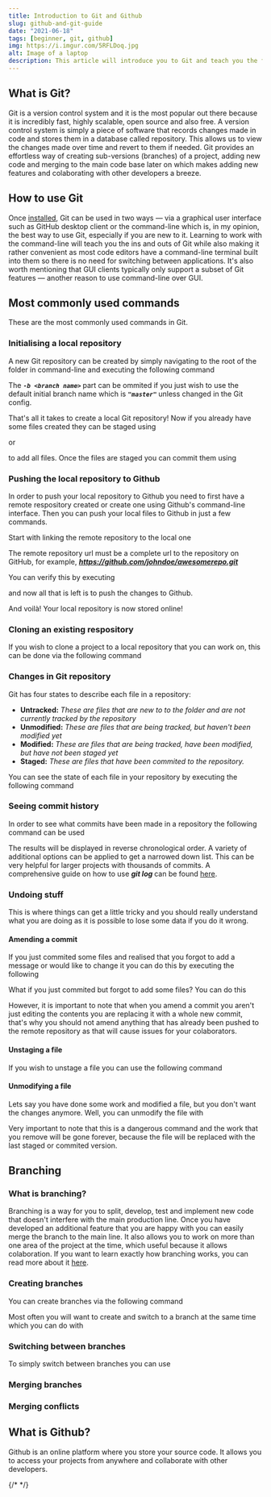 ```yaml
---
title: Introduction to Git and Github
slug: github-and-git-guide
date: "2021-06-18"
tags: [beginner, git, github]
img: https://i.imgur.com/5RFLDoq.jpg
alt: Image of a laptop
description: This article will introduce you to Git and teach you the fundamentals using the command-line.
---
```


## What is Git?

Git is a version control system and it is the most popular out there because it is incredibly fast, highly scalable, open source and also free. A version control 
system is simply a piece of software that records changes made in code and stores them in a database called repository. This allows us to view the changes made 
over time and revert to them if needed. Git provides an effortless way of creating sub-versions (branches) of a project, adding new code and merging to the 
main code base later on which makes adding new features and colaborating with other developers a breeze.

## How to use Git

Once <a href="https://git-scm.com/" target="_blank">installed</a>, Git can be used in two ways — via a graphical user interface such as GitHub desktop client or the 
command-line which is, in my opinion, the best way to use Git, especially if you are new to it. Learning to work with the command-line will teach you the ins and 
outs of Git while also making it rather convenient as most code editors have a command-line terminal built into them so there is no need for switching between 
applications. It's also worth mentioning that GUI clients typically only support a subset of Git features — another reason to use command-line over GUI.

## Most commonly used commands

These are the most commonly used commands in Git.

### Initialising a local repository

A new Git repository can be created by simply navigating to the root of the folder in command-line and executing the following command
<CodeBlock lineNum={false} language="shell" text="git init -b <branch name>"/>

The <em><b> `-b <branch name>` </b></em> part can be ommited if you just wish to use the default initial branch name which is <em><b> `"master"` </b></em> unless 
changed in the Git config.

That's all it takes to create a local Git repository! Now if you already have some files created they can be staged using

<CodeBlock lineNum={false} language="shell" text="git add <file name>"/>

or

<CodeBlock lineNum={false} language="shell" text="git add ."/>

to add all files. Once the files are staged you can commit them using

<CodeBlock lineNum={false} language="shell" text="git commit -m <message>"/>

### Pushing the local repository to Github

In order to push your local repository to Github you need to first have a remote respository created or create one using Github's command-line interface. Then
you can push your local files to Github in just a few commands.

Start with linking the remote repository to the local one
<CodeBlock lineNum={false} language="shell" text="git remote add origin <remote repository url>"/>

The remote repository url must be a complete url to the repository on GitHub, for example, <em><b> https://github.com/johndoe/awesomerepo.git </b></em>

You can verify this by executing

<CodeBlock lineNum={false} language="shell" text="git remote -v"/>

and now all that is left is to push the changes to Github.

<CodeBlock lineNum={false} language="shell" text="git push origin <branch name>"/>

And voilà! Your local repository is now stored online!

### Cloning an existing respository

If you wish to clone a project to a local repository that you can work on, this can be done via the following command

<CodeBlock lineNum={false} language="shell" text="git clone <remote repository url>"/>

### Changes in Git repository

Git has four states to describe each file in a repository:

* <b>Untracked:</b> <em>These are files that are new to to the folder and are not currently tracked by the repository</em>
* <b>Unmodified:</b> <em>These are files that are being tracked, but haven't been modified yet</em>
* <b>Modified:</b> <em>These are files that are being tracked, have been modified, but have not been staged yet</em>
* <b>Staged:</b> <em>These are files that have been commited to the repository.</em>

You can see the state of each file in your repository by executing the following command

<CodeBlock lineNum={false} language="shell" text="git status"/>

### Seeing commit history

In order to see what commits have been made in a repository the following command can be used

<CodeBlock lineNum={false} language="shell" text="git log"/>

The results will be displayed in reverse chronological order. A variety of additional options can be applied to get a narrowed down list. This can be very helpful
for larger projects with thousands of commits. A comprehensive guide on how to use <b><em> git log </em></b> can be found 
<a href="https://git-scm.com/book/en/v2/Git-Basics-Viewing-the-Commit-History" target="_blank">here</a>.

### Undoing stuff

This is where things can get a little tricky and you should really understand what you are doing as it is possible to lose some data if you do it wrong.

#### Amending a commit

If you just commited some files and realised that you forgot to add a message or would like to change it you can do this by executing the following

<CodeBlock lineNum={false} language="shell" text="git commit --amend -m <new message>"/>

What if you just commited but forgot to add some files? You can do this

<CodeBlock lineNum={false} language="shell" text="git add <file name>
git commit --amend"/>

However, it is important to note that when you amend a commit you aren't just editing the contents you are replacing it with a whole new commit, that's why you
should not amend anything that has already been pushed to the remote repository as that will cause issues for your colaborators.

#### Unstaging a file

If you wish to unstage a file you can use the following command

<CodeBlock lineNum={false} language="shell" text="git restore --staged <file name>"/>

#### Unmodifying a file

Lets say you have done some work and modified a file, but you don't want the changes anymore. Well, you can unmodify the file with

<CodeBlock lineNum={false} language="shell" text="git restore <file name>"/>

Very important to note that this is a dangerous command and the work that you remove will be gone forever, because the file will be replaced with the last
staged or commited version.

## Branching

### What is branching?

Branching is a way for you to split, develop, test and implement new code that doesn't interfere with the main production line. Once you have developed an
additional feature that you are happy with you can easily merge the branch to the main line. It also allows you to work on more than one area of the project at 
the time, which useful because it allows colaboration. If you want to learn exactly how branching works, you can read more 
about it <a href="https://git-scm.com/book/en/v2/Git-Branching-Branches-in-a-Nutshell" target="_blank">here</a>.

### Creating branches

You can create branches via the following command

<CodeBlock lineNum={false} language="shell" text="git branch <branch name>"/>

Most often you will want to create and switch to a branch at the same time which you can do with

<CodeBlock lineNum={false} language="shell" text="git checkout -b <branch name>"/>

### Switching between branches

To simply switch between branches you can use

<CodeBlock lineNum={false} language="shell" text="git checkout <branch name>"/>

### Merging branches

### Merging conflicts

## What is Github?

Github is an online platform where you store your source code. It allows you to access your projects from anywhere and collaborate with other developers.

{/* <WrappedImage src="https://i.imgur.com/hzEkE5u.jpg" alt="image of react logo"/> */}